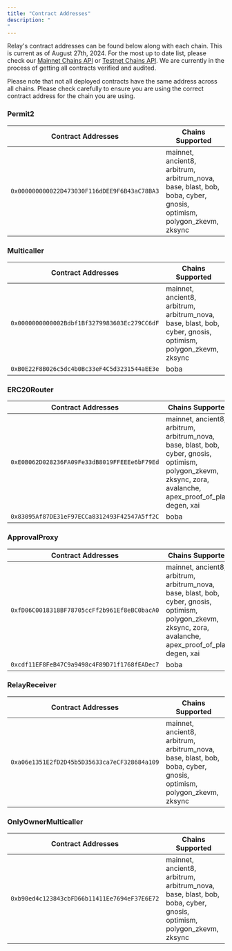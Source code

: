 ```yaml
---
title: "Contract Addresses"
description: "
"
---
```


Relay's contract addresses can be found below along with each chain. This is current as of August 
27th, 2024. For the most up to date list, please check our [Mainnet Chains API](https://api.relay.link/chains) or [Testnet Chains API](https://api.testnet.relay.link/chains).
We are currently in the process of getting all contracts verified and audited.

<Info>Please note that not all deployed contracts have the same address across all chains.
Please check carefully to ensure you are using the correct contract address for the chain you are using.</Info>



### **Permit2**
| Contract Addresses                                      | Chains Supported                                                                                       |
|---------------------------------------------------------|--------------------------------------------------------------------------------------------------------|
| `0x000000000022D473030F116dDEE9F6B43aC78BA3`            | mainnet, ancient8, arbitrum, arbitrum_nova, base, blast, bob, boba, cyber, gnosis, optimism, polygon_zkevm, zksync |



### **Multicaller**
| Contract Addresses                                      | Chains Supported                                                                                       |
|---------------------------------------------------------|--------------------------------------------------------------------------------------------------------|
| `0x0000000000002Bdbf1Bf3279983603Ec279CC6dF`            | mainnet, ancient8, arbitrum, arbitrum_nova, base, blast, bob, cyber, gnosis, optimism, polygon_zkevm, zksync |
| `0xB0E22F8B026c5dc4b0Bc33eF4C5d3231544aEE3e`            | boba                                                                                                   |



### **ERC20Router**
| Contract Addresses                                      | Chains Supported                                                                                       |
|---------------------------------------------------------|--------------------------------------------------------------------------------------------------------|
| `0xE0B062D028236FA09Fe33dB8019FFEEEe6bF79Ed`            | mainnet, ancient8, arbitrum, arbitrum_nova, base, blast, bob, cyber, gnosis, optimism, polygon_zkevm, zksync, zora, avalanche, apex_proof_of_play, degen, xai |
| `0x83095Af87DE31eF97ECCa8312493F42547A5ff2C`            | boba                                                                                                   |



### **ApprovalProxy**
| Contract Addresses                                      | Chains Supported                                                                                       |
|---------------------------------------------------------|--------------------------------------------------------------------------------------------------------|
| `0xfD06C0018318BF78705ccFf2b961Ef8eBC0bacA0`            | mainnet, ancient8, arbitrum, arbitrum_nova, base, blast, bob, cyber, gnosis, optimism, polygon_zkevm, zksync, zora, avalanche, apex_proof_of_play, degen, xai |
| `0xcdf11EF8FeB47C9a9498c4F89D71f1768fEADec7`            | boba                                                                                                   |



### **RelayReceiver**
| Contract Addresses                                      | Chains Supported                                                                                       |
|---------------------------------------------------------|--------------------------------------------------------------------------------------------------------|
| `0xa06e1351E2fD2D45b5D35633ca7eCF328684a109`            | mainnet, ancient8, arbitrum, arbitrum_nova, base, blast, bob, boba, cyber, gnosis, optimism, polygon_zkevm, zksync |



### **OnlyOwnerMulticaller**
| Contract Addresses                                      | Chains Supported                                                                                       |
|---------------------------------------------------------|--------------------------------------------------------------------------------------------------------|
| `0xb90ed4c123843cbFD66b11411Ee7694eF37E6E72`            | mainnet, ancient8, arbitrum, arbitrum_nova, base, blast, bob, boba, cyber, gnosis, optimism, polygon_zkevm, zksync |

